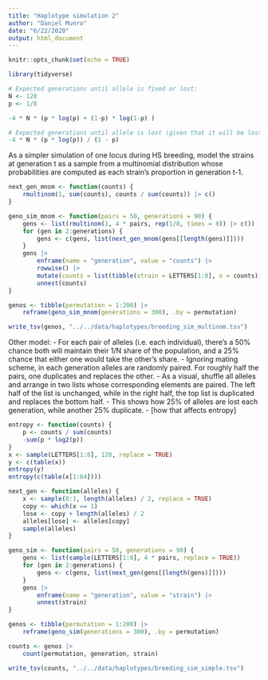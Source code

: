 ```yaml
---
title: "Haplotype simulation 2"
author: "Daniel Munro"
date: "6/22/2020"
output: html_document
---
```


```r
knitr::opts_chunk$set(echo = TRUE)

library(tidyverse)
```

```r
# Expected generations until allele is fixed or lost:
N <- 128
p <- 1/8

-4 * N * (p * log(p) + (1-p) * log(1-p) )
```

```r
# Expected generations until allele is lost (given that it will be lost?):
-4 * N * (p * log(p)) / (1 - p)
```

As a simpler simulation of one locus during HS breeding, model the strains at generation t as a sample from a multinomial distribution whose probabilities are computed as each strain's proportion in generation t-1.

```r
next_gen_mnom <- function(counts) {
    rmultinom(1, sum(counts), counts / sum(counts)) |> c()
}

geno_sim_mnom <- function(pairs = 50, generations = 90) {
    gens <- list(rmultinom(1, 4 * pairs, rep(1/8, times = 8)) |> c())
    for (gen in 2:generations) {
        gens <- c(gens, list(next_gen_mnom(gens[[length(gens)]])))
    }
    gens |>
        enframe(name = "generation", value = "counts") |>
        rowwise() |>
        mutate(counts = list(tibble(strain = LETTERS[1:8], n = counts))) |>
        unnest(counts)
}

genos <- tibble(permutation = 1:200) |>
    reframe(geno_sim_mnom(generations = 300), .by = permutation)

write_tsv(genos, "../../data/haplotypes/breeding_sim_multinom.tsv")
```

Other model:
- For each pair of alleles (i.e. each individual), there's a 50% chance both will maintain their 1/N share of the population, and a 25% chance that either one would take the other's share.
- Ignoring mating scheme, in each generation alleles are randomly paired. For roughly half the pairs, one duplicates and replaces the other.
- As a visual, shuffle all alleles and arrange in two lists whose corresponding elements are paired. The left half of the list is unchanged, while in the right half, the top list is duplicated and replaces the bottom half.
- This shows how 25% of alleles are lost each generation, while another 25% duplicate.
- [how that affects entropy]

```r
entropy <- function(counts) {
    p <- counts / sum(counts)
    -sum(p * log2(p))
}
x <- sample(LETTERS[1:8], 128, replace = TRUE)
y <- c(table(x))
entropy(y)
entropy(c(table(x[1:64])))
```

```r
next_gen <- function(alleles) {
    x <- sample(0:1, length(alleles) / 2, replace = TRUE)
    copy <- which(x == 1)
    lose <- copy + length(alleles) / 2
    alleles[lose] <- alleles[copy]
    sample(alleles)
}

geno_sim <- function(pairs = 50, generations = 90) {
    gens <- list(sample(LETTERS[1:8], 4 * pairs, replace = TRUE))
    for (gen in 2:generations) {
        gens <- c(gens, list(next_gen(gens[[length(gens)]])))
    }
    gens |>
        enframe(name = "generation", value = "strain") |>
        unnest(strain)
}

genos <- tibble(permutation = 1:200) |>
    reframe(geno_sim(generations = 300), .by = permutation)

counts <- genos |>
    count(permutation, generation, strain)

write_tsv(counts, "../../data/haplotypes/breeding_sim_simple.tsv")
```

